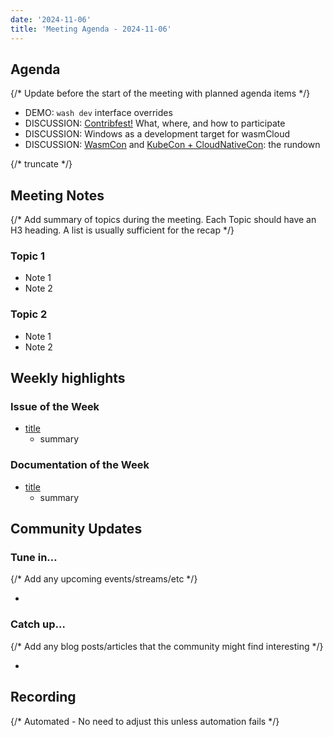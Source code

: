 ```yaml
---
date: '2024-11-06'
title: 'Meeting Agenda - 2024-11-06'
---
```


## Agenda

{/* Update before the start of the meeting with planned agenda items */}

- DEMO: `wash dev` interface overrides
- DISCUSSION: [Contribfest!](https://kccncna2024.sched.com/overview/type/%F0%9F%9A%A8+Contribfest) What, where, and how to participate
- DISCUSSION: Windows as a development target for wasmCloud
- DISCUSSION: [WasmCon](https://events.linuxfoundation.org/wasmcon/program/schedule/) and [KubeCon + CloudNativeCon](https://events.linuxfoundation.org/kubecon-cloudnativecon-north-america/program/schedule/): the rundown

{/* truncate */}

## Meeting Notes

{/* Add summary of topics during the meeting. Each Topic should have an H3 heading. A list is usually sufficient for the recap */}

### Topic 1

- Note 1
- Note 2

### Topic 2

- Note 1
- Note 2

## Weekly highlights

### Issue of the Week

- [title](https://github.com/wasmcloud/wasmcloud/issues/)
  - summary

### Documentation of the Week

- [title](/docs/intro)
  - summary

## Community Updates

### Tune in…

{/* Add any upcoming events/streams/etc */}

-

### Catch up…

{/* Add any blog posts/articles that the community might find interesting */}

-

## Recording

{/* Automated - No need to adjust this unless automation fails */}

<YouTube url="https://www.youtube.com/watch?v=vCKL7_llD7o" />
